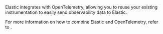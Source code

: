 
Elastic integrates with OpenTelemetry, allowing you to reuse your existing instrumentation
to easily send observability data to Elastic.

For more information on how to combine Elastic and OpenTelemetry,
refer to <DocLink slug="/serverless/observability/apm-agents-opentelemetry" />.
